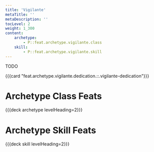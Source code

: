 ```yaml
---
title: 'Vigilante'
metaTitle: ''
metaDescription: ''
tocLevel: 2
weight: 1_300
content:
    archetype:
        - P::feat.archetype.vigilante.class
    skill:
        - P::feat.archetype.vigilante.skill
---
```


TODO

{{{card "feat.archetype.vigilante.dedication.::.vigilante-dedication"}}}

# Archetype Class Feats

{{{deck archetype levelHeading=2}}}

# Archetype Skill Feats

{{{deck skill levelHeading=2}}}